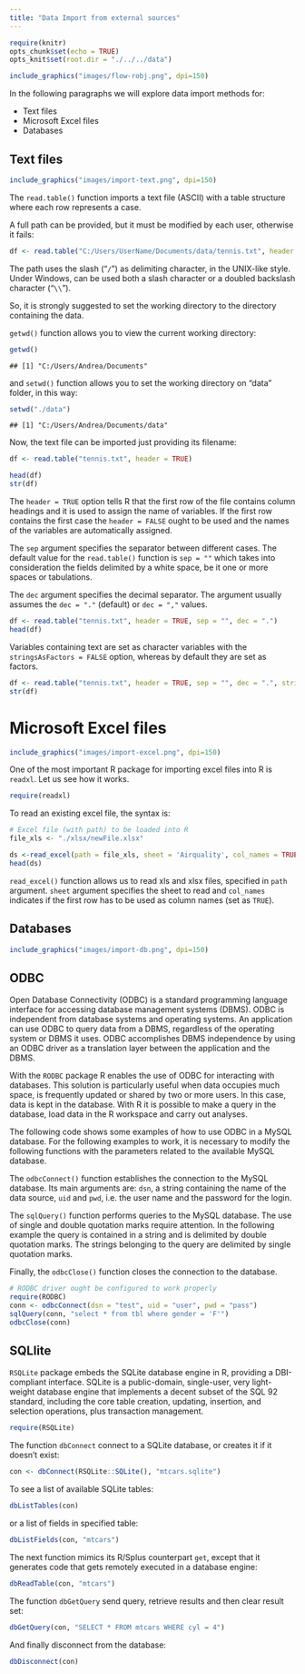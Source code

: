 ```yaml
---
title: "Data Import from external sources"
---
```


```r
require(knitr)
opts_chunk$set(echo = TRUE)
opts_knit$set(root.dir = "./../../data")
```

```r
include_graphics("images/flow-robj.png", dpi=150)
```


In the following paragraphs we will explore data import methods for:

* Text files
* Microsoft Excel files
* Databases


## Text files

```r
include_graphics("images/import-text.png", dpi=150)
```

The `read.table()` function imports a text file (ASCII) with a table structure where each row represents a case.

A full path can be provided, but it must be modified by each user, otherwise it fails:
```r
df <- read.table("C:/Users/UserName/Documents/data/tennis.txt", header = TRUE, sep = "", dec = ".")
```

The path uses the slash ("`/`") as delimiting character, in the UNIX-like style. Under Windows, can be used both a slash character or a doubled backslash character ("`\\`").

So, it is strongly suggested to set the working directory to the directory containing the data.  

`getwd()` function allows you to view the current working directory:

```r
getwd() 
```

```
## [1] "C:/Users/Andrea/Documents"
```

and `setwd()` function allows you to set the working directory on "data" folder, in this way:    

```r
setwd("./data") 
```

```
## [1] "C:/Users/Andrea/Documents/data"
```

Now, the text file can be imported just providing its filename: 

```r
df <- read.table("tennis.txt", header = TRUE)
```

```r
head(df)
str(df)
```

The `header = TRUE` option tells R that the first row of the file contains column headings and it is used to assign the name of variables. If the first row contains the first case the `header = FALSE` ought to be used and the names of the variables are automatically assigned.

The `sep` argument specifies the separator between different cases. The default value for the `read.table()` function is `sep = ""` which takes into consideration the fields delimited by a white space, be it one or more spaces or tabulations.

The `dec` argument specifies the decimal separator. The argument usually assumes the `dec = "."`  (default) or `dec = ","` values.

```r
df <- read.table("tennis.txt", header = TRUE, sep = "", dec = ".")
head(df)
```

Variables containing text are set as character variables with the `stringsAsFactors = FALSE` option, whereas by default they are set as factors. 
```r
df <- read.table("tennis.txt", header = TRUE, sep = "", dec = ".", stringsAsFactors = FALSE)
str(df)
```

# Microsoft Excel files

```r
include_graphics("images/import-excel.png", dpi=150)
```


One of the most important R package for importing excel files into R is `readxl`.
Let us see how it works.

```r
require(readxl)
```

To read an existing excel file, the syntax is:

```r
# Excel file (with path) to be loaded into R
file_xls <- "./xlsx/newFile.xlsx"
```

```r
ds <-read_excel(path = file_xls, sheet = 'Airquality', col_names = TRUE)
head(ds)
```

`read_excel()` function allows us to read xls and xlsx files, specified in `path` argument. `sheet` argument specifies the sheet to read and `col_names` indicates if the first row has to be used as column names (set as `TRUE`).

## Databases

```r
include_graphics("images/import-db.png", dpi=150)
```



## ODBC

Open Database Connectivity (ODBC) is a standard programming language interface for accessing database management systems (DBMS). ODBC is independent from database systems and operating systems. An application can use ODBC to query data from a DBMS, regardless of the operating system or DBMS it uses. ODBC accomplishes DBMS independence by using an ODBC driver as a translation layer between the application and the DBMS.

With the `RODBC` package R enables the use of ODBC for interacting with databases. This solution is particularly useful when data occupies much space, is frequently updated or shared by two or more users. In this case, data is kept in the database. With R it is possible to make a query in the database, load data in the R workspace and carry out analyses.

The following code shows some examples of how to use ODBC in a MySQL database. For the following examples to work, it is necessary to modify the following functions with the parameters related to the available MySQL database.

The `odbcConnect()` function establishes the connection to the MySQL database. Its main arguments are: `dsn`, a string containing the name of the data source, `uid` and `pwd`, i.e. the user name and the password for the login.\

The `sqlQuery()` function performs queries to the MySQL database. The use of single and double quotation marks require attention. In the following example the query is contained in a string and is delimited by double quotation marks. The strings belonging to the query are delimited by single quotation marks.

Finally, the `odbcClose()` function closes the connection to the database.

```r
# RODBC driver ought be configured to work properly
require(RODBC)
conn <- odbcConnect(dsn = "test", uid = "user", pwd = "pass")
sqlQuery(conn, "select * from tbl where gender = 'F'") 
odbcClose(conn)
```


## SQLlite 

`RSQLite` package embeds the SQLite database engine in R, providing a DBI-compliant interface. SQLite is a public-domain, single-user, very light-weight database engine that implements a decent subset of the SQL 92 standard, including the core table creation, updating, insertion, and selection operations, plus transaction management.  

```r
require(RSQLite)
```


The function `dbConnect` connect to a SQLite database, or creates it if it doesn't exist:

```r
con <- dbConnect(RSQLite::SQLite(), "mtcars.sqlite")
```

To see a list of available SQLite tables:

```r
dbListTables(con)
```

or a list of fields in specified table:

```r
dbListFields(con, "mtcars")
```

The next function mimics its R/Splus counterpart `get`, except that it generates code that gets remotely executed in a database engine:

```r
dbReadTable(con, "mtcars")
```

The function `dbGetQuery` send query, retrieve results and then clear result set:

```r
dbGetQuery(con, "SELECT * FROM mtcars WHERE cyl = 4")
```


And finally disconnect from the database:

```r
dbDisconnect(con)
```

